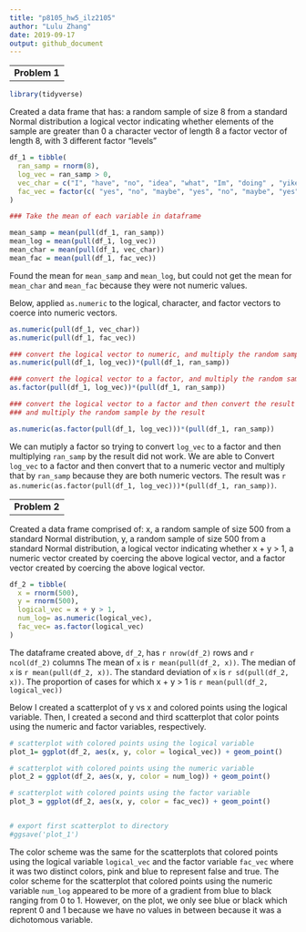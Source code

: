```yaml
---
title: "p8105_hw5_ilz2105"
author: "Lulu Zhang"
date: 2019-09-17 
output: github_document
---
```


--
__Problem 1__
--


```r
library(tidyverse)
```

Created a data frame that has:
  a random sample of size 8 from a standard Normal distribution
  a logical vector indicating whether elements of the sample are greater than 0
  a character vector of length 8
  a factor vector of length 8, with 3 different factor “levels”

```r

df_1 = tibble(
  ran_samp = rnorm(8),
  log_vec = ran_samp > 0,
  vec_char = c("I", "have", "no", "idea", "what", "Im", "doing" , "yikes"),
  fac_vec = factor(c( "yes", "no", "maybe", "yes", "no", "maybe", "yes", "no"))
)

### Take the mean of each variable in dataframe

mean_samp = mean(pull(df_1, ran_samp))
mean_log = mean(pull(df_1, log_vec))
mean_char = mean(pull(df_1, vec_char))
mean_fac = mean(pull(df_1, fac_vec))
```

Found the mean for `mean_samp` and `mean_log`, but could not get the mean
for `mean_char` and `mean_fac` because they were not numeric values.


Below, applied `as.numeric` to the logical, character, and 
factor vectors to coerce into numeric vectors.

```r

as.numeric(pull(df_1, vec_char))
as.numeric(pull(df_1, fac_vec))

### convert the logical vector to numeric, and multiply the random sample by the result
as.numeric(pull(df_1, log_vec))*(pull(df_1, ran_samp))

### convert the logical vector to a factor, and multiply the random sample by the result
as.factor(pull(df_1, log_vec))*(pull(df_1, ran_samp))

### convert the logical vector to a factor and then convert the result to numeric, 
### and multiply the random sample by the result

as.numeric(as.factor(pull(df_1, log_vec)))*(pull(df_1, ran_samp))
```
We can mutiply a factor so trying to convert `log_vec` to a factor and then multiplying
`ran_samp` by the result did not work. We are able to Convert `log_vec` to a factor and then convert 
that to a numeric vector and multiply that by `ran_samp` because they are both numeric vectors. The 
result was `r as.numeric(as.factor(pull(df_1, log_vec)))*(pull(df_1, ran_samp))`.




--
__Problem 2__
--

Created a data frame comprised of:
x, a random sample of size 500 from a standard Normal distribution,
y, a random sample of size 500 from a standard Normal distribution,
a logical vector indicating whether x + y > 1,
a numeric vector created by coercing the above logical vector,
and a factor vector created by coercing the above logical vector.


```r
df_2 = tibble(
  x = rnorm(500),
  y = rnorm(500),
  logical_vec = x + y > 1,
  num_log= as.numeric(logical_vec),
  fac_vec= as.factor(logical_vec)
)
```


The dataframe created above, `df_2`, has `r nrow(df_2)` rows and `r ncol(df_2)` columns
The mean of `x` is `r mean(pull(df_2, x))`.
The median of `x` is `r mean(pull(df_2, x))`.
The standard deviation of `x` is `r sd(pull(df_2, x))`.
The proportion of cases for which x + y > 1 is `r mean(pull(df_2, logical_vec))`


Below I created a scatterplot of y vs x and colored points using the logical variable. 
Then, I created a second and third scatterplot that color points using the numeric and factor 
variables, respectively.

```r
# scatterplot with colored points using the logical variable
plot_1= ggplot(df_2, aes(x, y, color = logical_vec)) + geom_point()

# scatterplot with colored points using the numeric variable
plot_2 = ggplot(df_2, aes(x, y, color = num_log)) + geom_point()

# scatterplot with colored points using the factor variable
plot_3 = ggplot(df_2, aes(x, y, color = fac_vec)) + geom_point()


# export first scatterplot to directory
#ggsave('plot_1')
```

The color scheme was the same for the scatterplots that colored points using the logical variable `logical_vec`
and the factor variable `fac_vec` where it was two distinct colors, pink and blue to represent false and true. 
The color scheme for the scatterplot that colored points using the numeric variable `num_log` appeared to be 
more of a gradient from blue to black ranging from 0 to 1. However, on the plot, we only see blue or black 
which reprent 0 and 1 because we have no values in between because it was a dichotomous variable. 